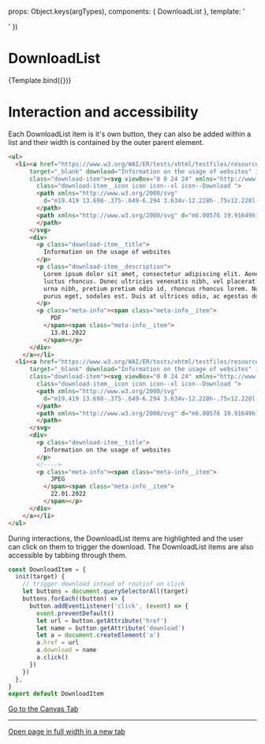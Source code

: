 
<Meta
  title="Components/DownloadList"
  component={DownloadList}
/>

  props: Object.keys(argTypes),
  components: { DownloadList },
  template: '<ul><DownloadList v-for="item in content" id="1" :filename="filename" :title="item.title" :description="item.description" :url="item.url" :type="item.type" :date="item.date"  /></ul>'
})


# DownloadList

<Canvas>
  <Story
    name="Example"
    args={{
      content: [
        { filename:"example.pdf" ,title:"Information on the usage of websites", description:"Lorem ipsum dolor sit amet, consectetur adipiscing elit. Aenean feugiat augue eu purus luctus rhoncus. Donec ultricies venenatis nibh, vel placerat est accumsan quis. Maecenas urna nibh, pretium pretium odio id, rhoncus rhoncus lorem. Nulla eu neque sagittis, cursus purus eget, sodales est. Duis at ultrices odio, ac egestas dolor.", url:"https://www.w3.org/WAI/ER/tests/xhtml/testfiles/resources/pdf/dummy.pdf", type:"PDF", date:"13.01.2022" },
        { filename:"example.pdf" ,title:"Information on the usage of websites", description:"", url:"https://www.w3.org/WAI/ER/tests/xhtml/testfiles/resources/pdf/dummy.pdf", type:"JPEG", date:"22.01.2022" },
      ]
    }}
  >
    {Template.bind({})}
  </Story>
</Canvas>

# Interaction and accessibility

Each DownloadList item is it's own button, they  can also be added within a list and their width is contained by the outer parent element.

```html
<ul>
  <li><a href="https://www.w3.org/WAI/ER/tests/xhtml/testfiles/resources/pdf/dummy.pdf"
      target="_blank" download="Information on the usage of websites" id="download-item-1"
      class="download-item"><svg viewBox="0 0 24 24" xmlns="http://www.w3.org/2000/svg"
        class="download-item__icon icon icon--xl icon--Download ">
        <path xmlns="http://www.w3.org/2000/svg"
          d="m19.419 13.698-.375-.649-6.294 3.634v-12.228h-.75v12.228l-6.294-3.634-.375.649 7.044 4.067z">
        </path>
        <path xmlns="http://www.w3.org/2000/svg" d="m6.00576 19.91649h12.76855v.75h-12.76855z">
        </path>
      </svg>
      <div>
        <p class="download-item__title">
          Information on the usage of websites
        </p>
        <p class="download-item__description">
          Lorem ipsum dolor sit amet, consectetur adipiscing elit. Aenean feugiat augue eu purus
          luctus rhoncus. Donec ultricies venenatis nibh, vel placerat est accumsan quis. Maecenas
          urna nibh, pretium pretium odio id, rhoncus rhoncus lorem. Nulla eu neque sagittis, cursus
          purus eget, sodales est. Duis at ultrices odio, ac egestas dolor.
        </p>
        <p class="meta-info"><span class="meta-info__item">
            PDF
          </span><span class="meta-info__item">
            13.01.2022
          </span></p>
      </div>
    </a></li>
  <li><a href="https://www.w3.org/WAI/ER/tests/xhtml/testfiles/resources/pdf/dummy.pdf"
      target="_blank" download="Information on the usage of websites" id="download-item-1"
      class="download-item"><svg viewBox="0 0 24 24" xmlns="http://www.w3.org/2000/svg"
        class="download-item__icon icon icon--xl icon--Download ">
        <path xmlns="http://www.w3.org/2000/svg"
          d="m19.419 13.698-.375-.649-6.294 3.634v-12.228h-.75v12.228l-6.294-3.634-.375.649 7.044 4.067z">
        </path>
        <path xmlns="http://www.w3.org/2000/svg" d="m6.00576 19.91649h12.76855v.75h-12.76855z">
        </path>
      </svg>
      <div>
        <p class="download-item__title">
          Information on the usage of websites
        </p>
        <!---->
        <p class="meta-info"><span class="meta-info__item">
            JPEG
          </span><span class="meta-info__item">
            22.01.2022
          </span></p>
      </div>
    </a></li>
</ul>
```

During interactions, the DownloadList items are highlighted and the user can click on them to trigger the download. The DownloadList items are also accessible by tabbing through them.

```javascript
const DownloadItem = {
  init(target) {
    // trigger download intead of routinf on click
    let buttons = document.querySelectorAll(target)
    buttons.forEach((button) => {
      button.addEventListener('click', (event) => {
        event.preventDefault()
        let url = button.getAttribute('href')
        let name = button.getAttribute('download')
        let a = document.createElement('a')
        a.href = url
        a.download = name
        a.click()
      })
    })
  },
}
export default DownloadItem
```

<a href="?id=components-downloaditem--example">
  Go to the Canvas Tab
</a>

---

<a href="?id=components-downloaditem--example" target="_blank">
  Open page in full width in a new tab
</a>
